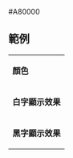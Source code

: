 <nowiki>#A80000</nowiki><noinclude>

== 範例 ==
{|
|- style="color:{{ {{PAGENAME}} }}"
| '''顏色'''
|- style="background:{{ {{PAGENAME}} }}; color:white"
| '''白字顯示效果'''
|- style="background:{{ {{PAGENAME}} }}; color:black"
| '''黑字顯示效果'''
|}
[[Category:俄羅斯政黨顏色模板|{{PAGENAME}}]]
</noinclude>